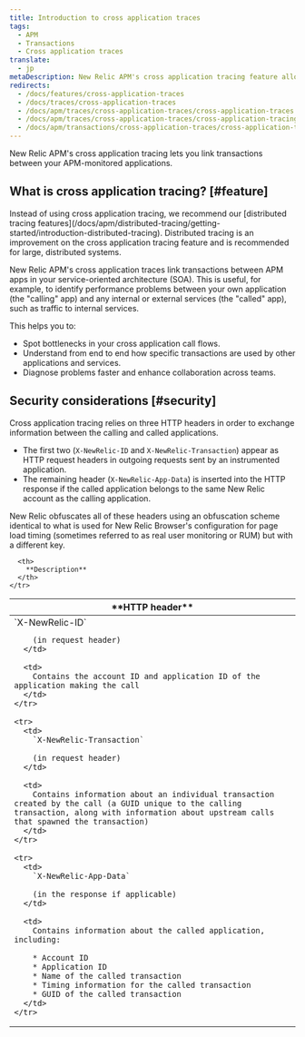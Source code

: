 ```yaml
---
title: Introduction to cross application traces
tags:
  - APM
  - Transactions
  - Cross application traces
translate:
  - jp
metaDescription: New Relic APM's cross application tracing feature allows you to view details for applications that happen across multiple applications.
redirects:
  - /docs/features/cross-application-traces
  - /docs/traces/cross-application-traces
  - /docs/apm/traces/cross-application-traces/cross-application-traces
  - /docs/apm/traces/cross-application-traces/cross-application-tracing
  - /docs/apm/transactions/cross-application-traces/cross-application-tracing
---
```


New Relic APM's cross application tracing lets you link transactions between your APM-monitored applications.

## What is cross application tracing? [#feature]

<Callout variant="important">
  Instead of using cross application tracing, we recommend our [distributed tracing features](/docs/apm/distributed-tracing/getting-started/introduction-distributed-tracing). Distributed tracing is an improvement on the cross application tracing feature and is recommended for large, distributed systems.
</Callout>

New Relic APM's cross application traces link transactions between APM apps in your service-oriented architecture (SOA). This is useful, for example, to identify performance problems between your own application (the "calling" app) and any internal or external services (the "called" app), such as traffic to internal services.

This helps you to:

* Spot bottlenecks in your cross application call flows.
* Understand from end to end how specific transactions are used by other applications and services.
* Diagnose problems faster and enhance collaboration across teams.

## Security considerations [#security]

Cross application tracing relies on three HTTP headers in order to exchange information between the calling and called applications.

* The first two (`X-NewRelic-ID` and `X-NewRelic-Transaction`) appear as HTTP request headers in outgoing requests sent by an instrumented application.
* The remaining header (`X-NewRelic-App-Data`) is inserted into the HTTP response if the called application belongs to the same New Relic account as the calling application.

New Relic obfuscates all of these headers using an obfuscation scheme identical to what is used for New Relic Browser's configuration for page load timing (sometimes referred to as real user monitoring or RUM) but with a different key.

<table>
  <thead>
    <tr>
      <th width={250}>
        **HTTP header**
      </th>

      <th>
        **Description**
      </th>
    </tr>
  </thead>

  <tbody>
    <tr>
      <td>
        `X-NewRelic-ID`

        (in request header)
      </td>

      <td>
        Contains the account ID and application ID of the application making the call
      </td>
    </tr>

    <tr>
      <td>
        `X-NewRelic-Transaction`

        (in request header)
      </td>

      <td>
        Contains information about an individual transaction created by the call (a GUID unique to the calling transaction, along with information about upstream calls that spawned the transaction)
      </td>
    </tr>

    <tr>
      <td>
        `X-NewRelic-App-Data`

        (in the response if applicable)
      </td>

      <td>
        Contains information about the called application, including:

        * Account ID
        * Application ID
        * Name of the called transaction
        * Timing information for the called transaction
        * GUID of the called transaction
      </td>
    </tr>
  </tbody>
</table>
